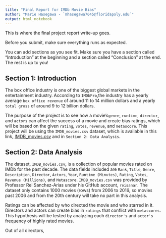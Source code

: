 ```yaml
---
title: "Final Report for IMDb Movie Bias"
author: "Marie Hasegawa - `mhasegawa7045@floridapoly.edu`"
output: html_notebook
---
```


This is where the final project report write-up goes. 


Before you submit, make sure everything runs as expected.

You can add sections as you see fit. Make sure you have a section called "Introduction" at the beginning and a section called "Conclusion" at the end. The rest is up to you!

## Section 1: Introduction

The box office industry is one of the biggest global markets in the entertainment industry. According to `IMDbPro`,the industry has a yearly average ` box office revenue` of around 11 to 14 million dollars and a yearly `total gross` of around 9 to 12 billion dollars.

The purpose of the project is to see how a movie's`genre`, `runtime`, `director`, and `actors` can affect the success of a movie and create bias ratings, which will be based on the given `rating`, `votes`, `revenue`, and `metascore`. This project will be using the `IMDB_movies.csv` dataset, which is available in this link, [IMDB_movies.csv](https://github.com/reisanar/datasets/blob/master/IMDB_movies.csv) and in `Section 2: Data Analysis`.


## Section 2: Data Analysis

The dataset, `IMDB_movies.csv`, is a collection of popular movies rated on IMDb for the past decade. The data fields included are `Rank`, `Title`, `Genre`, `Description`, `Director`, `Actors`, `Year`, `Runtime (Minutes)`, `Rating`, `Votes`, `Revenue (Millions)`, and `Metascore`. `IMDB_movies.csv` was provided by Professor Rei Sanchez-Arias under his GitHub account, `reisanar`. The dataset only contains 1000 movies (rows) from 2006 to 2016, so movies past 2006 and from the 20th century will take no part in this analysis. 

Ratings can be affected by who directed the movie and who starred in it. Directors and actors can create bias in `ratings` that conflict with `metascores`. This hypothesis will be tested by analyzing each `director's` and `actor's` frequency of highly rated movies.

Out of all directors, 























